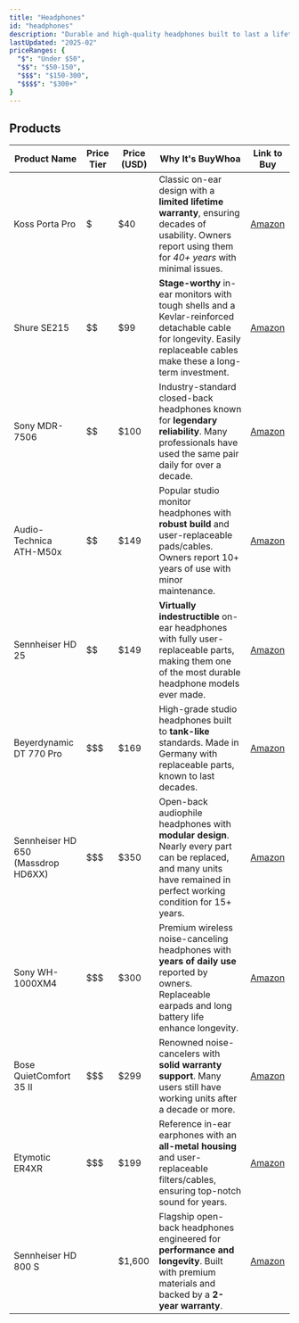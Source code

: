 ```yaml
---
title: "Headphones"
id: "headphones"
description: "Durable and high-quality headphones built to last a lifetime."
lastUpdated: "2025-02"
priceRanges: {
  "$": "Under $50",
  "$$": "$50-150",
  "$$$": "$150-300",
  "$$$$": "$300+"
}
---
```


## Products

| Product Name | Price Tier | Price (USD) | Why It's BuyWhoa | Link to Buy |
|--------------|------------|-------------|---------------|-------------|
| Koss Porta Pro | $ | $40 | Classic on-ear design with a **limited lifetime warranty**, ensuring decades of usability. Owners report using them for *40+ years* with minimal issues. | [Amazon](https://www.amazon.com/dp/B00001P4ZH?tag=buywhoa-20) |
| Shure SE215 | $$ | $99 | **Stage-worthy** in-ear monitors with tough shells and a Kevlar-reinforced detachable cable for longevity. Easily replaceable cables make these a long-term investment. | [Amazon](https://www.amazon.com/dp/B00A16BT4E?tag=buywhoa-20) |
| Sony MDR-7506 | $$ | $100 | Industry-standard closed-back headphones known for **legendary reliability**. Many professionals have used the same pair daily for over a decade. | [Amazon](https://www.amazon.com/dp/B000AJIF4E?tag=buywhoa-20) |
| Audio-Technica ATH-M50x | $$ | $149 | Popular studio monitor headphones with **robust build** and user-replaceable pads/cables. Owners report 10+ years of use with minor maintenance. | [Amazon](https://www.amazon.com/dp/B00HVLUR86?tag=buywhoa-20) |
| Sennheiser HD 25 | $$ | $149 | **Virtually indestructible** on-ear headphones with fully user-replaceable parts, making them one of the most durable headphone models ever made. | [Amazon](https://www.amazon.com/dp/B000TDZOXG?tag=buywhoa-20) |
| Beyerdynamic DT 770 Pro | $$$ | $169 | High-grade studio headphones built to **tank-like** standards. Made in Germany with replaceable parts, known to last decades. | [Amazon](https://www.amazon.com/dp/B0006NL5SM?tag=buywhoa-20) |
| Sennheiser HD 650 (Massdrop HD6XX) | $$$ | $350 | Open-back audiophile headphones with **modular design**. Nearly every part can be replaced, and many units have remained in perfect working condition for 15+ years. | [Amazon](https://www.amazon.com/dp/B00018MSNI?tag=buywhoa-20) |
| Sony WH-1000XM4 | $$$ | $300 | Premium wireless noise-canceling headphones with **years of daily use** reported by owners. Replaceable earpads and long battery life enhance longevity. | [Amazon](https://www.amazon.com/dp/B0863TXGM3?tag=buywhoa-20) |
| Bose QuietComfort 35 II | $$$ | $299 | Renowned noise-cancelers with **solid warranty support**. Many users still have working units after a decade or more. | [Amazon](https://www.amazon.com/dp/B0756CYWWD?tag=buywhoa-20) |
| Etymotic ER4XR | $$$ | $199 | Reference in-ear earphones with an **all-metal housing** and user-replaceable filters/cables, ensuring top-notch sound for years. | [Amazon](https://www.amazon.com/dp/B01GW786B4?tag=buywhoa-20) |
| Sennheiser HD 800 S | $$$$ | $1,600 | Flagship open-back headphones engineered for **performance and longevity**. Built with premium materials and backed by a **2-year warranty**. | [Amazon](https://www.amazon.com/dp/B00PXLX2TC?tag=buywhoa-20) |
